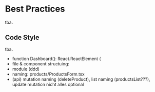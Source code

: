 
<Meta title="Docs/Best Practices/Overview" />

# Best Practices

tba.

## Code Style

tba.

-   function Dashboard(): React.ReactElement {
-   file & component structuing:
-   module (ddd)
-   naming: products/ProductsForm.tsx
-   (api) mutation naming (deleteProduct), list naming (productsList???), update mutation nicht alles optional

